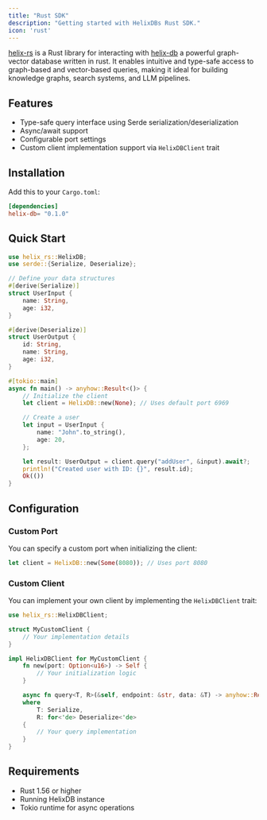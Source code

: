 ```yaml
---
title: "Rust SDK"
description: "Getting started with HelixDBs Rust SDK."
icon: 'rust'
---
```


[helix-rs](https://github.com/HelixDB/helix-rs) is a Rust library for interacting with [helix-db](https://github.com/HelixDB/helix-db) a powerful graph-vector database written in rust. It enables intuitive and type-safe access to graph-based and vector-based queries, making it ideal for building knowledge graphs, search systems, and LLM pipelines.

## Features

- Type-safe query interface using Serde serialization/deserialization
- Async/await support
- Configurable port settings
- Custom client implementation support via `HelixDBClient` trait

## Installation

Add this to your `Cargo.toml`:

```toml
[dependencies]
helix-db= "0.1.0"
```

## Quick Start

```rust
use helix_rs::HelixDB;
use serde::{Serialize, Deserialize};

// Define your data structures
#[derive(Serialize)]
struct UserInput {
    name: String,
    age: i32,
}

#[derive(Deserialize)]
struct UserOutput {
    id: String,
    name: String,
    age: i32,
}

#[tokio::main]
async fn main() -> anyhow::Result<()> {
    // Initialize the client
    let client = HelixDB::new(None); // Uses default port 6969

    // Create a user
    let input = UserInput {
        name: "John".to_string(),
        age: 20,
    };

    let result: UserOutput = client.query("addUser", &input).await?;
    println!("Created user with ID: {}", result.id);
    Ok(())
}
```

## Configuration

### Custom Port

You can specify a custom port when initializing the client:

```rust
let client = HelixDB::new(Some(8080)); // Uses port 8080
```

### Custom Client

You can implement your own client by implementing the `HelixDBClient` trait:

```rust
use helix_rs::HelixDBClient;

struct MyCustomClient {
    // Your implementation details
}

impl HelixDBClient for MyCustomClient {
    fn new(port: Option<u16>) -> Self {
        // Your initialization logic
    }

    async fn query<T, R>(&self, endpoint: &str, data: &T) -> anyhow::Result<R>
    where
        T: Serialize,
        R: for<'de> Deserialize<'de>
    {
        // Your query implementation
    }
}
```

## Requirements

- Rust 1.56 or higher
- Running HelixDB instance
- Tokio runtime for async operations
